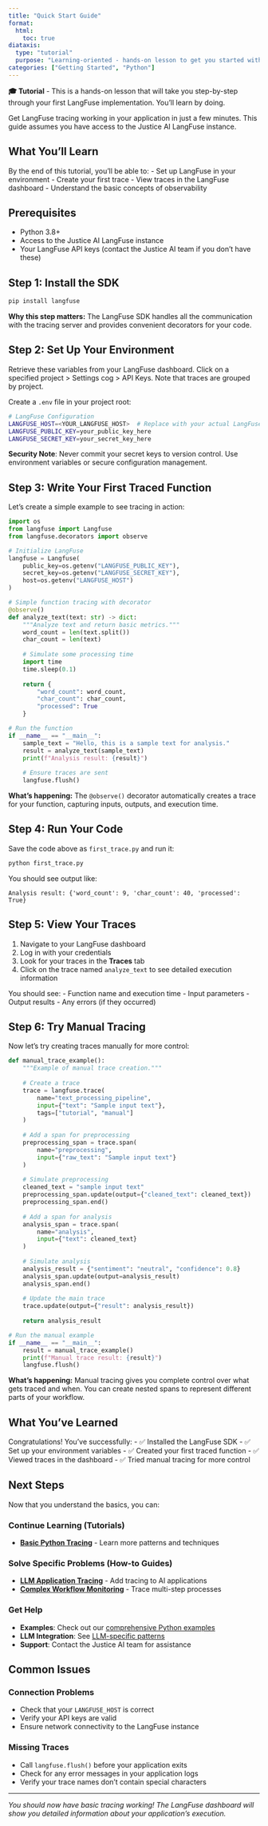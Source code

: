 ```yaml
---
title: "Quick Start Guide"
format:
  html:
    toc: true
diataxis:
  type: "tutorial"
  purpose: "Learning-oriented - hands-on lesson to get you started with LangFuse"
categories: ["Getting Started", "Python"]
---
```


::: {.callout-tip icon="false"}
**🎓 Tutorial** - This is a hands-on lesson that will take you step-by-step through your first LangFuse implementation. You'll learn by doing.
:::

Get LangFuse tracing working in your application in just a few minutes. This guide assumes you have access to the Justice AI LangFuse instance.

## What You'll Learn

By the end of this tutorial, you'll be able to:
- Set up LangFuse in your environment
- Create your first trace
- View traces in the LangFuse dashboard
- Understand the basic concepts of observability

## Prerequisites

- Python 3.8+
- Access to the Justice AI LangFuse instance
- Your LangFuse API keys (contact the Justice AI team if you don't have these)

## Step 1: Install the SDK

```bash
pip install langfuse
```

::: {.callout-note}
**Why this step matters:** The LangFuse SDK handles all the communication with the tracing server and provides convenient decorators for your code.
:::

## Step 2: Set Up Your Environment

Retrieve these variables from your LangFuse dashboard. Click on a specified
project > Settings cog > API Keys. Note that traces are grouped by project.

Create a `.env` file in your project root:

```bash
# LangFuse Configuration
LANGFUSE_HOST=<YOUR_LANGFUSE_HOST>  # Replace with your actual LangFuse URL
LANGFUSE_PUBLIC_KEY=your_public_key_here
LANGFUSE_SECRET_KEY=your_secret_key_here
```

::: {.callout-warning}
**Security Note**: Never commit your secret keys to version control. Use environment variables or secure configuration management.
:::

## Step 3: Write Your First Traced Function

Let's create a simple example to see tracing in action:

```python
import os
from langfuse import Langfuse
from langfuse.decorators import observe

# Initialize LangFuse
langfuse = Langfuse(
    public_key=os.getenv("LANGFUSE_PUBLIC_KEY"),
    secret_key=os.getenv("LANGFUSE_SECRET_KEY"),
    host=os.getenv("LANGFUSE_HOST")
)

# Simple function tracing with decorator
@observe()
def analyze_text(text: str) -> dict:
    """Analyze text and return basic metrics."""
    word_count = len(text.split())
    char_count = len(text)
    
    # Simulate some processing time
    import time
    time.sleep(0.1)
    
    return {
        "word_count": word_count,
        "char_count": char_count,
        "processed": True
    }

# Run the function
if __name__ == "__main__":
    sample_text = "Hello, this is a sample text for analysis."
    result = analyze_text(sample_text)
    print(f"Analysis result: {result}")
    
    # Ensure traces are sent
    langfuse.flush()
```

::: {.callout-note}
**What's happening:** The `@observe()` decorator automatically creates a trace for your function, capturing inputs, outputs, and execution time.
:::

## Step 4: Run Your Code

Save the code above as `first_trace.py` and run it:

```bash
python first_trace.py
```

You should see output like:
```
Analysis result: {'word_count': 9, 'char_count': 40, 'processed': True}
```

## Step 5: View Your Traces

1. Navigate to your LangFuse dashboard
2. Log in with your credentials
3. Look for your traces in the **Traces** tab
4. Click on the trace named `analyze_text` to see detailed execution information

You should see:
- Function name and execution time
- Input parameters
- Output results
- Any errors (if they occurred)

## Step 6: Try Manual Tracing

Now let's try creating traces manually for more control:

```python
def manual_trace_example():
    """Example of manual trace creation."""
    
    # Create a trace
    trace = langfuse.trace(
        name="text_processing_pipeline",
        input={"text": "Sample input text"},
        tags=["tutorial", "manual"]
    )
    
    # Add a span for preprocessing
    preprocessing_span = trace.span(
        name="preprocessing",
        input={"raw_text": "Sample input text"}
    )
    
    # Simulate preprocessing
    cleaned_text = "sample input text"
    preprocessing_span.update(output={"cleaned_text": cleaned_text})
    preprocessing_span.end()
    
    # Add a span for analysis
    analysis_span = trace.span(
        name="analysis",
        input={"text": cleaned_text}
    )
    
    # Simulate analysis
    analysis_result = {"sentiment": "neutral", "confidence": 0.8}
    analysis_span.update(output=analysis_result)
    analysis_span.end()
    
    # Update the main trace
    trace.update(output={"result": analysis_result})
    
    return analysis_result

# Run the manual example
if __name__ == "__main__":
    result = manual_trace_example()
    print(f"Manual trace result: {result}")
    langfuse.flush()
```

::: {.callout-note}
**What's happening:** Manual tracing gives you complete control over what gets traced and when. You can create nested spans to represent different parts of your workflow.
:::

## What You've Learned

Congratulations! You've successfully:
- ✅ Installed the LangFuse SDK
- ✅ Set up your environment variables
- ✅ Created your first traced function
- ✅ Viewed traces in the dashboard
- ✅ Tried manual tracing for more control

## Next Steps

Now that you understand the basics, you can:

### **Continue Learning (Tutorials)**
- **[Basic Python Tracing](basic.qmd)** - Learn more patterns and techniques

### **Solve Specific Problems (How-to Guides)**
- **[LLM Application Tracing](../how-to/llm.qmd)** - Add tracing to AI applications
- **[Complex Workflow Monitoring](../how-to/workflow.qmd)** - Trace multi-step processes

### **Get Help**
- **Examples**: Check out our [comprehensive Python examples](basic.qmd)
- **LLM Integration**: See [LLM-specific patterns](../how-to/llm.qmd)
- **Support**: Contact the Justice AI team for assistance

## Common Issues

### **Connection Problems**
- Check that your `LANGFUSE_HOST` is correct
- Verify your API keys are valid
- Ensure network connectivity to the LangFuse instance

### **Missing Traces**
- Call `langfuse.flush()` before your application exits
- Check for any error messages in your application logs
- Verify your trace names don't contain special characters

---

*You should now have basic tracing working! The LangFuse dashboard will show you detailed information about your application's execution.* 